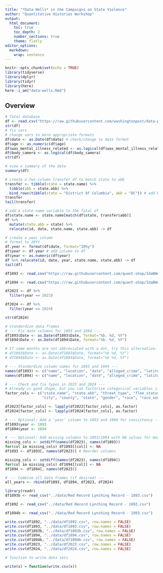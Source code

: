 ```yaml
---
title: "*Data Wells* in the Campaigns on State Violence"
author: "Quantitative Histories Workshop"
output:   
  html_document:
    toc: true
    toc_depth: 2
    number_sections: true
    theme: flatly
editor_options:
  markdown:
    wrap: sentence
---
```


```r
knitr::opts_chunk$set(echo = TRUE)
library(tidyverse)
library(dplyr)
library(tidyr)
library(here)
here::i_am("data-wells.Rmd")
```

## Overview

```r
# fatal database
df <- read.csv("https://raw.githubusercontent.com/washingtonpost/data-police-shootings/refs/heads/master/v2/fatal-police-shootings-data.csv")
str(df)
# fix vars
# change vars to more appropriate formats
df$date <- as.Date(df$date) # check/change to date format
df$age <- as.numeric(df$age)
df$was_mental_illness_related <- as.logical(df$was_mental_illness_related)
df$body_camera <- as.logical(df$body_camera)
str(df)

# view a summary of the data
summary(df)

# create a two-column transfer df to match state to abb
transfer <- tibble(state = state.name) %>% 
  tibble(abb = state.abb) %>% 
  bind_rows(tibble(state = "District Of Columbia", abb = "DC")) # add DC
transfer
tail(transfer)

# add a state name variable to the fatal df
df$state.name <- state.name[match(df$state, transfer$abb)]
df %>% 
  mutate(state.abb = state) %>% 
  relocate(id, date, state.name, state.abb) -> df

# create a year column
# format to 20YY
df.year <- format(df$date, format="20%y") 
df$year <- df.year # add column to df
df$year <- as.numeric(df$year)
df %>% relocate(id, date, year, state.name, state.abb) -> df
tail(df)
```

```r
df1893 <- read.csv("https://raw.githubusercontent.com/quant-shop/IdaBWellsProject/master/RedRecord/redrecord1893.csv")

df1894 <- read.csv("https://raw.githubusercontent.com/quant-shop/IdaBWellsProject/master/RedRecord/redrecord1894.csv")

df2023 <- df %>% 
  filter(year == 2023)

df2024 <- df %>% 
  filter(year == 2024)
```

```r
str(df2024)
```

```r
# standardize data frames
# --- Fix date columns for 1893 and 1894 ---
df1893$Date <- as.Date(df1893$Date, format="%b. %d, %Y")
df1894$Date <- as.Date(df1894$Date, format="%b. %d, %Y")

# If some months are not abbreviated with a dot, try this alternative:
# df1893$Date <- as.Date(df1893$Date, format="%b %d, %Y")
# df1894$Date <- as.Date(df1894$Date, format="%b %d, %Y")

# --- Standardize column names for 1893 and 1894 ---
names(df1893) <- c("name", "location", "date", "alleged_crime", "latitude", "longitude")
names(df1894) <- c("name", "location", "date", "alleged_crime", "latitude", "longitude")

# --- Check and fix types in 2023 and 2024 ---
# Already in good shape, but you can factorize categorical variables if needed:
factor_cols <- c("state.name", "state.abb", "threat_type", "flee_status", "armed_with",
                 "city", "county", "state", "gender", "race", "race_source", "location_precision")

df2023[factor_cols] <- lapply(df2023[factor_cols], as.factor)
df2024[factor_cols] <- lapply(df2024[factor_cols], as.factor)

# --- Optional: Add a 'year' column to 1893 and 1894 for consistency ---
df1893$year <- 1893
df1894$year <- 1894

# --- Optional: Add missing columns to 1893/1894 with NA values for merging ---
missing_cols <- setdiff(names(df2023), names(df1893))
for(col in missing_cols) df1893[[col]] <- NA
df1893 <- df1893[, names(df2023)] # Reorder columns

missing_cols <- setdiff(names(df2023), names(df1894))
for(col in missing_cols) df1894[[col]] <- NA
df1894 <- df1894[, names(df2023)]

# --- Combine all data frames (if desired) ---
all_years <- rbind(df1893, df1894, df2023, df2024)
```

```r
library(readr)
df1893b <- read_csv("../data/Red Record Lynching Record - 1893.csv")

df1892 <- read_csv("../data/Red Record Lynching Record - 1893.csv")

df1894b <- read_csv("../data/Red Record Lynching Record - 1893.csv")

```


```r
write.csv(df1892, "../data/df1892.csv", row.names = FALSE)
write.csv(df1893, "../data/df1893.csv", row.names = FALSE)
write.csv(df1893b, "../data/df1893b.csv", row.names = FALSE)
write.csv(df1894, "../data/df1894.csv", row.names = FALSE)
write.csv(df1894b, "../data/df1894b.csv", row.names = FALSE)
write.csv(df2023, "../data/df2023.csv", row.names = FALSE)
write.csv(df2024, "../data/df2024.csv", row.names = FALSE)

# function to write data sets

write(x) = function(write.csv(x))
```


